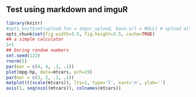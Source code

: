 Test using markdown and imguR
-------------

```r
library(knitr)
#opts_knit$set(upload.fun = imgur_upload, base.url = NULL) # upload all images to imgur.com
opts_chunk$set(fig.width=3.5, fig.height=3.5, cache=TRUE)
## a simple calculator
1+1
## boring random numbers
set.seed(123)
rnorm(5)
par(mar = c(4, 4, .1, .1))
plot(mpg~hp, data=mtcars, pch=19)
par(mar = c(3, 2, .1, .1))
matplot(t(scale(mtcars)), lty=1, type='l', xaxt='n', ylab='')
axis(1, seq(ncol(mtcars)), colnames(mtcars))
```
